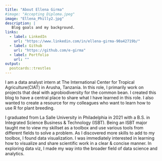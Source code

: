 ```yaml
---
title: "About Ellena Girma"
#image: "Accepting Diploma.jpeg"
image: "Ellena_Philly2.jpg"
description: |
   Blog goals and my background.
links: 
  - label: LinkedIn
    url: "https://www.linkedin.com/in/ellena-girma-90a42719b/"
  - label: Github
    url: "https://github.com/e-girma"
  - label: Portfolio
    url: ""
output: 
  postcards::trestles
---
```


I am a data analyst intern at The International Center for Tropical Agriculture(CIAT) in Arusha, Tanzania. In this role, I primarily work on projects that deal with agrobiodiversity for the common bean. I created this blog to have a central place to share what I have learned in this role. I also wanted to create a resource for my colleagues who want to learn how to use R for plant breeding. 

I graduated from La Salle University in Philadelphia in 2021 with a B.S. in Integrated Science Business & Technology (ISBT). Being an ISBT major taught me to view my skillset as a toolbox and use various tools from different fields to solve a problem. As I discovered more skills to add to my toolbox, I found data visualization. I was immediately interested in learning how to visualize and share scientific work in a clear & concise manner. In exploring data viz, I made my way into the broader field of data science and analytics.

